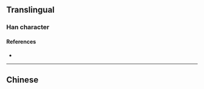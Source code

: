 {{character info/new}}
{{also|樳}}
==Translingual==

===Han character===
{{Han char|rn=75|rad=木|as=06|sn=10|four=|canj=DSMI,XDSMI|ids=⿰木寻}}

====References====
* {{Han ref|kx=0526.211|hdz=21208.011|uh=686A|ud=26730}}

----

==Chinese==
{{zh-see|樳}}